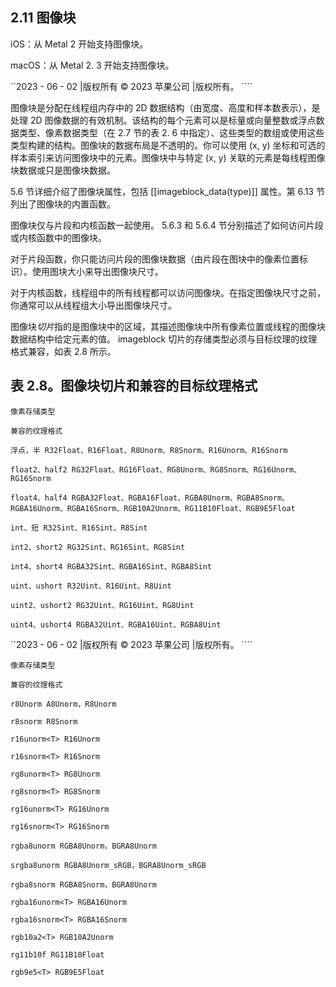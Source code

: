 ## 2.11 图像块

iOS：从 Metal 2 开始支持图像块。

macOS：从 Metal 2. 3 开始支持图像块。

``2023 - 06 - 02 |版权所有 © 2023 苹果公司 |版权所有。 ````

图像块是分配在线程组内存中的 2D 数据结构（由宽度、高度和样本数表示），是处理 2D 图像数据的有效机制。该结构的每个元素可以是标量或向量整数或浮点数据类型、像素数据类型（在 2.7 节的表 2. 6 中指定）、这些类型的数组或使用这些类型构建的结构。图像块的数据布局是不透明的。你可以使用 (x, y) 坐标和可选的样本索引来访问图像块中的元素。图像块中与特定 (x, y) 关联的元素是每线程图像块数据或只是图像块数据。

5.6 节详细介绍了图像块属性，包括 [[imageblock_data(type)]] 属性。第 6.13 节列出了图像块的内置函数。

图像块仅与片段和内核函数一起使用。 5.6.3 和 5.6.4 节分别描述了如何访问片段或内核函数中的图像块。

对于片段函数，你只能访问片段的图像块数据（由片段在图块中的像素位置标识）。使用图块大小来导出图像块尺寸。

对于内核函数，线程组中的所有线程都可以访问图像块。在指定图像块尺寸之前，你通常可以从线程组大小导出图像块尺寸。

图像块*切片*指的是图像块中的区域，其描述图像块中所有像素位置或线程的图像块数据结构中给定元素的值。 imageblock 切片的存储类型必须与目标纹理的纹理格式兼容，如表 2.8 所示。

## 表 2.8。图像块切片和兼容的目标纹理格式

`像素存储类型`

`兼容的纹理格式`

`浮点，半 R32Float、R16Float、R8Unorm、R8Snorm、R16Unorm、R16Snorm`

`float2、half2 RG32Float、RG16Float、RG8Unorm、RG8Snorm、RG16Unorm、RG16Snorm`

`float4、half4 RGBA32Float、RGBA16Float、RGBA8Unorm、RGBA8Snorm、RGBA16Unorm、RGBA16Snorm、RGB10A2Unorm、RG11B10Float、RGB9E5Float`

`int、短 R32Sint、R16Sint、R8Sint`

`int2、short2 RG32Sint、RG16Sint、RG8Sint`

`int4、short4 RGBA32Sint、RGBA16Sint、RGBA8Sint`

`uint、ushort R32Uint、R16Uint、R8Uint`

`uint2、ushort2 RG32Uint、RG16Uint、RG8Uint`

`uint4、ushort4 RGBA32Uint、RGBA16Uint、RGBA8Uint`

``2023 - 06 - 02 |版权所有 © 2023 苹果公司 |版权所有。 ````

`像素存储类型`

`兼容的纹理格式`

`r8Unorm A8Unorm，R8Unorm`

`r8snorm R8Snorm`

`r16unorm<T> R16Unorm`

`r16snorm<T> R16Snorm`

`rg8unorm<T> RG8Unorm`

`rg8snorm<T> RG8Snorm`

`rg16unorm<T> RG16Unorm`

`rg16snorm<T> RG16Snorm`

`rgba8unorm RGBA8Unorm，BGRA8Unorm`

`srgba8unorm RGBA8Unorm_sRGB，BGRA8Unorm_sRGB`

`rgba8snorm RGBA8Snorm，BGRA8Unorm`

`rgba16unorm<T> RGBA16Unorm`

`rgba16snorm<T> RGBA16Snorm`

`rgb10a2<T> RGB10A2Unorm`

`rg11b10f RG11B10Float`

`rgb9e5<T> RGB9E5Float`

